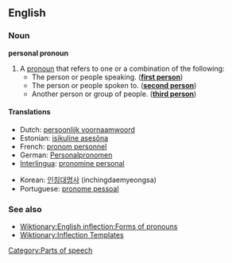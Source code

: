 ==English==
===Noun===
{{wikipedia}}
'''personal pronoun'''
# A [[pronoun]] that refers to one or a combination of the following:
#* The person or people speaking. ('''[[first person]]''')
#* The person or people spoken to. ('''[[second person]]''')
#* Another person or group of people. ('''[[third person]]''')

====Translations====
{{top}}
* Dutch: [[persoonlijk voornaamwoord]] {{n}}
* Estonian: [[isikuline asesõna]]
* French: [[pronom personnel]] {{m}}
* German: [[Personalpronomen]] {{n}}
* [[Interlingua]]: [[pronomine personal]]
{{mid}}
* Korean: [[인칭대명사]] (inchingdaemyeongsa)
* Portuguese: [[pronome pessoal]] {{m}}
{{bottom}}

===See also===
* [[Wiktionary:English inflection:Forms of pronouns]]
* [[Wiktionary:Inflection Templates]]

[[Category:Parts of speech]]